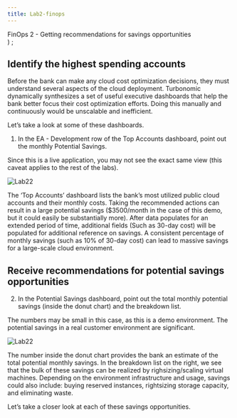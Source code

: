 ```yaml
---
title: Lab2-finops
---
```

  <span>
    FinOps 2 - Getting recommendations for savings opportunities <br />
  </span>
)
;



## Identify the highest spending accounts
Before the bank can make any cloud cost optimization decisions, they must understand several aspects of the cloud deployment. Turbonomic dynamically synthesizes a set of useful executive dashboards that help the bank better focus their cost optimization efforts. Doing this manually and continuously would be unscalable and inefficient.

Let’s take a look at some of these dashboards.

1. In the EA - Development row of the Top Accounts dashboard, point out the monthly Potential Savings.

<InlineNotification>
Since this is a live application, you may not see the exact same view (this caveat applies to the rest of the labs).
</InlineNotification>

![Lab22](images/FinOps6.png)

The ‘Top Accounts’ dashboard lists the bank’s most utilized public cloud accounts and their monthly costs. Taking the recommended actions can result in a large potential savings ($3500/month in the case of this demo, but it could easily be substantially more). After data populates for an extended period of time, additional fields (Such as 30-day cost) will be populated for additional reference on savings. A consistent percentage of monthly savings (such as 10% of 30-day cost) can lead to massive savings for a large-scale cloud environment.

## Receive recommendations for potential savings opportunities

2. In the Potential Savings dashboard, point out the total monthly potential savings (inside the donut chart) and the breakdown list.

<InlineNotification>
The numbers may be small in this case, as this is a demo environment. The potential savings in a real customer environment are significant.
</InlineNotification>

![Lab22](images/FinOps7.png)


The number inside the donut chart provides the bank an estimate of the total potential monthly savings. In the breakdown list on the right, we see that the bulk of these savings can be realized by righsizing/scaling virtual machines. Depending on the environment infrastructure and usage, savings could also include: buying reserved instances, rightsizing storage capacity, and eliminating waste.

Let’s take a closer look at each of these savings opportunities.
